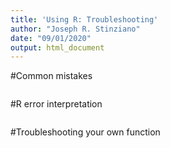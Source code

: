 ```yaml
---
title: 'Using R: Troubleshooting'
author: "Joseph R. Stinziano"
date: "09/01/2020"
output: html_document
---
```


#Common mistakes
```r

```

#R error interpretation
```r

```

#Troubleshooting your own function
```r

```